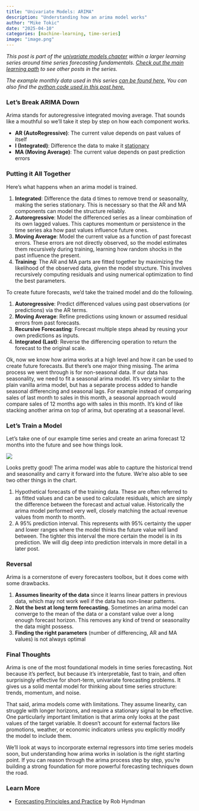 ```yaml
---
title: "Univariate Models: ARIMA"
description: "Understanding how an arima model works"
author: "Mike Tokic"
date: "2025-04-10"
categories: [machine-learning, time-series]
image: "image.png"
---
```


*This post is part of the [univariate models chapter](https://mftokic.github.io/posts/2025-03-24-ts-fundamentals-univariate-models/) within a larger learning series around time series forecasting fundamentals. [Check out the main learning path](https://mftokic.github.io/posts/2024-09-25-ts-fundamentals/) to see other posts in the series.* 

*The example monthly data used in this series [can be found here.](https://github.com/mftokic/mftokic.github.io/blob/main/posts/2024-10-02-ts-fundamentals-whats-a-time-series/example_ts_data.csv) You can also find the [python code used in this post here.](https://github.com/mftokic/mftokic.github.io/blob/main/notebooks/2025-04-10-ts-fundamentals-univariate-arima.ipynb)*

### Let's Break ARIMA Down

Arima stands for autoregressive integrated moving average. That sounds like a mouthful so we'll take it step by step on how each component works. 

- **AR (AutoRegressive)**: The current value depends on past values of itself
- **I (Integrated)**: Difference the data to make it [stationary](https://mftokic.github.io/posts/2025-03-21-ts-fundamentals-data-cleaning-stationary/)
- **MA (Moving Average)**: The current value depends on past prediction errors

### Putting it All Together 

Here's what happens when an arima model is trained. 

1. **Integrated**: Difference the data d times to remove trend or seasonality, making the series stationary. This is necessary so that the AR and MA components can model the structure reliably.
2. **Autoregressive**: Model the differenced series as a linear combination of its own lagged values. This captures momentum or persistence in the time series aka how past values influence future ones.
3. **Moving Average**: Model the current value as a function of past forecast errors. These errors are not directly observed, so the model estimates them recursively during training, learning how random shocks in the past influence the present.
4. **Training**: The AR and MA parts are fitted together by maximizing the likelihood of the observed data, given the model structure. This involves recursively computing residuals and using numerical optimization to find the best parameters.

To create future forecasts, we'd take the trained model and do the following. 

1. **Autoregressive**: Predict differenced values using past observations (or predictions) via the AR terms.
2. **Moving Average**: Refine predictions using known or assumed residual errors from past forecasts.
3. **Recursive Forecasting**: Forecast multiple steps ahead by reusing your own predictions as inputs.
4. **Integrated (Last)**: Reverse the differencing operation to return the forecast to the original scale.

Ok, now we know how arima works at a high level and how it can be used to create future forecasts. But there's one major thing missing. The arima process we went through is for non-seasonal data. If our data has seasonality, we need to fit a seasonal arima model. It's very similar to the plain vanilla arima model, but has a separate process added to handle seasonal differencing and seasonal lags. For example instead of comparing sales of last month to sales in this month, a seasonal approach would compare sales of 12 months ago with sales in this month. It's kind of like stacking another arima on top of arima, but operating at a seasonal level. 

### Let's Train a Model 

Let's take one of our example time series and create an arima forecast 12 months into the future and see how things look. 

![](./chart1.png)

Looks pretty good! The arima model was able to capture the historical trend and seasonality and carry it forward into the future. We're also able to see two other things in the chart. 

1. Hypothetical forecasts of the training data. These are often referred to as fitted values and can be used to calculate residuals, which are simply the difference between the forecast and actual value. Historically the arima model performed very well, closely matching the actual revenue values from month to month. 
2. A 95% prediction interval. This represents with 95% certainty the upper and lower ranges where the model thinks the future value will land between. The tighter this interval the more certain the model is in its prediction. We will dig deep into prediction intervals in more detail in a later post. 

### Reversal 

Arima is a cornerstone of every forecasters toolbox, but it does come with some drawbacks. 

1. **Assumes linearity of the data** since it learns linear patters in previous data, which may not work well if the data has non-linear patterns. 
2. **Not the best at long term forecasting.** Sometimes an arima model can converge to the mean of the data or a constant value over a long enough forecast horizon. This removes any kind of trend or seasonality the data might possess. 
3. **Finding the right parameters** (number of differencing, AR and MA values) is not always optimal 

### Final Thoughts

Arima is one of the most foundational models in time series forecasting. Not because it's perfect, but because it's interpretable, fast to train, and often surprisingly effective for short-term, univariate forecasting problems. It gives us a solid mental model for thinking about time series structure: trends, momentum, and noise.

That said, arima models come with limitations. They assume linearity, can struggle with longer horizons, and require a stationary signal to be effective. One particularly important limitation is that arima only looks at the past values of the target variable. It doesn’t account for external factors like promotions, weather, or economic indicators unless you explicitly modify the model to include them.

We’ll look at ways to incorporate external regressors into time series models soon, but understanding how arima works in isolation is the right starting point. If you can reason through the arima process step by step, you're building a strong foundation for more powerful forecasting techniques down the road.

### Learn More

- [Forecasting Principles and Practice](https://otexts.com/fpp3/arima.html) by Rob Hyndman